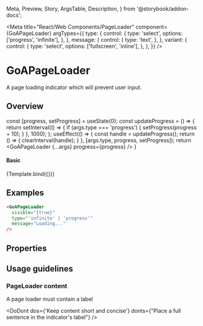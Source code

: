 
  Meta,
  Preview,
  Story,
  ArgsTable,
  Description,
} from '@storybook/addon-docs';

<Meta
  title="React/Web Components/PageLoader"
  component={GoAPageLoader}
  argTypes={{
    type: {
      control: {
        type: 'select',
        options: ['progress', 'infinite'],
      },
    },
    message: {
      control: {
        type: 'text',
      },
    },
    variant: {
      control: {
        type: 'select',
        options: ['fullscreen', 'inline'],
      },
    },
  }}
/>

# GoAPageLoader

A page loading indicator which will prevent user input.

## Overview

  const [progress, setProgress] = useState(0);
  const updateProgress = () => {
    return setInterval(() => {
      if (args.type === 'progress') {
        setProgress(progress + 10);
      }
    }, 1000);
  };
  useEffect(() => {
    const handle = updateProgress();
    return () => {
      clearInterval(handle);
    }
  }, [args.type, progress, setProgress]);
  return <GoAPageLoader {...args} progress={progress} />
}

#### Basic

<Canvas>
  <Story name="Fullscreen Infinite">{Template.bind({})}</Story>
</Canvas>

## Examples

```html
<GoAPageLoader
  visible="{true}"
  type="'infinite' | 'progress'"
  message="Loading..."
/>
```

## Properties

<Description of={GoAPageLoader} />
<ArgsTable of={GoAPageLoader} />

## Usage guidelines

### PageLoader content

A page loader must contain a label

<DoDont
  dos={'Keep content short and concise'}
  donts={"Place a full sentence in the indicator's label"}
/>
